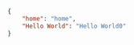 ```json filename="common.json Example for I18N"  copy
{
    "home": "home",
    "Hello World": "Hello World0"      
}  
```